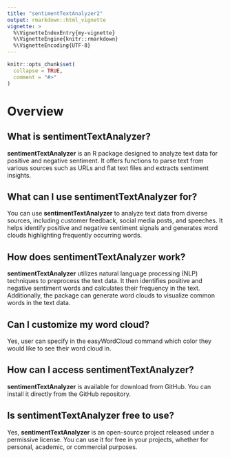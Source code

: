 ---
title: "sentimentTextAnalyzer2"
output: rmarkdown::html_vignette
vignette: >
  %\VignetteIndexEntry{my-vignette}
  %\VignetteEngine{knitr::rmarkdown}
  %\VignetteEncoding{UTF-8}
---

```{r, include = FALSE}
knitr::opts_chunk$set(
  collapse = TRUE,
  comment = "#>"
)
```

# Overview

## What is sentimentTextAnalyzer?

**sentimentTextAnalyzer** is an R package designed to analyze text data for positive and negative sentiment. It offers functions to parse text from various sources such as URLs and flat text files and extracts sentiment insights.

## What can I use sentimentTextAnalyzer for?

You can use **sentimentTextAnalyzer** to analyze text data from diverse sources, including customer feedback, social media posts, and speeches. It helps identify positive and negative sentiment signals and generates word clouds highlighting frequently occurring words.

## How does sentimentTextAnalyzer work?

**sentimentTextAnalyzer** utilizes natural language processing (NLP) techniques to preprocess the text data. It then identifies positive and negative sentiment words and calculates their frequency in the text. Additionally, the package can generate word clouds to visualize common words in the text data.

## Can I customize my word cloud?

Yes, user can specify in the easyWordCloud command which color they would like to see their word cloud in.

## How can I access sentimentTextAnalyzer?

**sentimentTextAnalyzer** is available for download from GitHub. You can install it directly from the GitHub repository.

## Is sentimentTextAnalyzer free to use?

Yes, **sentimentTextAnalyzer** is an open-source project released under a permissive license. You can use it for free in your projects, whether for personal, academic, or commercial purposes.

